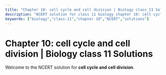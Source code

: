 ```yaml
---
title: "Chapter 10: cell cycle and cell division | Biology class 11 Solutions"
description: "NCERT solution for class 11 biology chapter 10: cell cycle and cell division."
keywords: ["biology","class-11","chapter 10","NCERT","solutions"]
---
```


# Chapter 10: cell cycle and cell division | Biology class 11 Solutions

Welcome to the NCERT solution for **cell cycle and cell division**.
